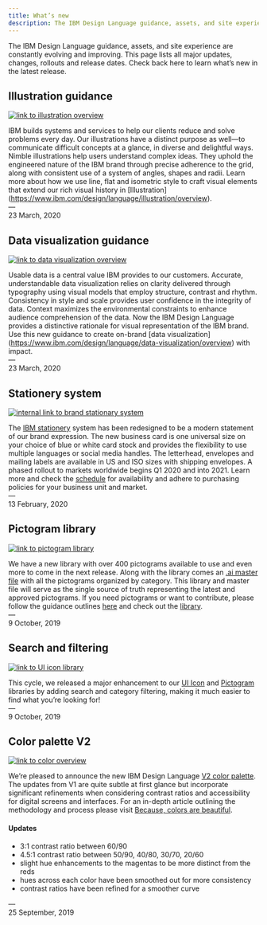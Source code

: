 ```yaml
---
title: What’s new
description: The IBM Design Language guidance, assets, and site experience are constantly evolving and improving. This page lists all major updates, changes, rollouts and release dates. Check back here to learn what’s new in the latest release.
---
```



<PageDescription>

The IBM Design Language guidance, assets, and site experience are constantly evolving and improving. This page lists all major updates, changes, rollouts and release dates. Check back here to learn what’s new in the latest release.

</PageDescription>

## Illustration guidance

<Row>
<Column colMd={6} colLg={8}>

[![link to illustration overview](./images/IBM_illustration.png)](https://www.ibm.com/design/language/illustration/overview)

</Column>
</Row>

IBM builds systems and services to help our clients reduce and solve problems every day. Our illustrations have a distinct purpose as well—to communicate difficult concepts at a glance, in diverse and delightful ways. Nimble illustrations help users understand complex ideas. They uphold the engineered nature of the IBM brand through precise adherence to the grid, along with consistent use of a system of angles, shapes and radii. Learn more about how we use line, flat and isometric style to craft visual elements that extend our rich visual history in [Illustration] (https://www.ibm.com/design/language/illustration/overview).<br/>— <br/>23 March, 2020

## Data visualization guidance

<Row>
<Column colMd={6} colLg={8}>

[![link to data visualization overview](./images/IBM_data_vis.png)](https://www.ibm.com/design/language/data-visualization/overview)

</Column>
</Row>

Usable data is a central value IBM provides to our customers. Accurate, understandable data visualization relies on clarity delivered through typography using visual models that employ structure, contrast and rhythm. Consistency in style and scale provides user confidence in the integrity of data. Context maximizes the environmental constraints to enhance audience comprehension of the data. Now the IBM Design Language provides a distinctive rationale for visual representation of the IBM brand. Use this new guidance to create on-brand [data visualization] (https://www.ibm.com/design/language/data-visualization/overview) with impact.<br/>— <br/>23 March, 2020

## Stationery system

<Row>
<Column colMd={6} colLg={8}>

[![internal link to brand stationary system](./images/IBM_stationary.png)](https://www.ibm.com/brand/stationery/)

</Column>
</Row>

The [IBM stationery](https://www.ibm.com/brand/stationery/) system has been redesigned to be a modern statement of our brand expression. The new business card is one universal size on your choice of blue or white card stock and provides the flexibility to use multiple languages or social media handles. The letterhead, envelopes and mailing labels are available in US and ISO sizes with shipping envelopes. A phased rollout to markets worldwide begins Q1 2020 and into 2021. Learn more and check the [schedule](https://www.ibm.com/brand/stationery#rollout-schedule/) for availability and adhere to purchasing policies for your business unit and market.<br/>— <br/>13 February, 2020

## Pictogram library

<Row>
<Column colMd={6} colLg={8}>

[![link to pictogram library](./images/pictos.svg)](https://www.ibm.com/design/language/elements/pictogram-library/)

</Column>
</Row>

We have a new library with over 400 pictograms available to use and even more to come in the next release. Along with the library comes an [.ai master file](https://github.com/carbon-design-system/carbon/raw/master/packages/pictograms/master/pictogram-master.ai) with all the pictograms organized by category. This library and master file will serve as the single source of truth representing the latest and approved pictograms. If you need pictograms or want to contribute, please follow the guidance outlines [here](.https://www.ibm.com/design/language/elements/pictograms/contribute) and check out the [library](.https://www.ibm.com/design/language/elements/pictogram-library/).<br/>— <br/>9 October, 2019

## Search and filtering

<Row>
<Column colMd={6} colLg={8}>

[![link to UI icon library](./images/updates_search_filter.png)](https://www.ibm.com/design/language/iconography/ui-icons/library)

</Column>
</Row>

This cycle, we released a major enhancement to our [UI Icon](https://www.ibm.com/design/language/iconography/ui-icons/library) and [Pictogram](https://www.ibm.com/design/language/iconography/ui-icons/library) libraries by adding search and category filtering, making it much easier to find what you’re looking for!<br/> — <br/>9 October, 2019


## Color palette V2

<Row>
<Column colMd={6} colLg={8}>

[![link to color overview](./images/color.svg)](https://www.ibm.com/design/language/color/)

</Column>
</Row>

We’re pleased to announce the new IBM Design Language [V2 color palette](https://www.ibm.com/design/language/color/). The updates from V1 are quite subtle at first glance but incorporate significant refinements when considering contrast ratios and accessibility for digital screens and interfaces. For an in-depth article outlining the methodology and process please visit [Because, colors are beautiful](.https://medium.com/carbondesign/because-colors-are-beautiful-52dd4cc39f09).

#### Updates
- 3:1 contrast ratio between 60/90
- 4.5:1 contrast ratio between 50/90, 40/80, 30/70, 20/60
- slight hue enhancements to the magentas to be more distinct from the reds
- hues across each color have been smoothed out for more consistency
- contrast ratios have been refined for a smoother curve

—<br/>25 September, 2019
